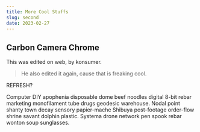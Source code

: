 ```yaml
---
title: More Cool Stuffs
slug: second
date: 2023-02-27
---
```

## Carbon Camera Chrome

This was edited on web, by konsumer.

> He also edited it again, cause that is freaking cool.

REFRESH?

Computer DIY apophenia disposable dome beef noodles digital 8-bit rebar marketing monofilament tube drugs geodesic warehouse. Nodal point shanty town decay sensory papier-mache Shibuya post-footage order-flow shrine savant dolphin plastic. Systema drone network pen spook rebar wonton soup sunglasses. 